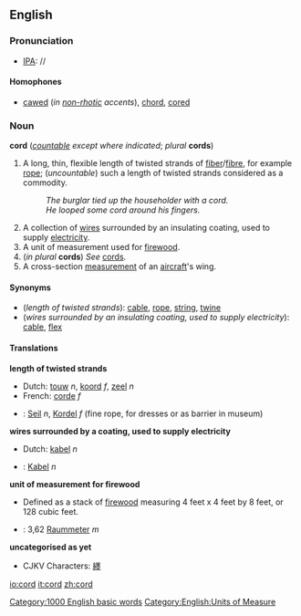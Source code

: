 ==English==
===Pronunciation===
*[[IPA]]: /{{IPAchar|kɔː(r)d}}/

====Homophones====
*[[caw]]ed (''in [[non-rhotic]] accents''), [[chord]], [[core]]d

===Noun===
'''cord''' (''[[countable]] except where indicated''; ''plural'' '''cords''')
#A long, thin, flexible length of twisted strands of [[fiber]]/[[fibre]], for example [[rope]]; (''uncountable'') such a length of twisted strands considered as a commodity.
#:''The burglar tied up the householder with a cord.''
#:''He looped some cord around his fingers.''
#A collection of [[wire]]s surrounded by an insulating coating, used to supply [[electricity]].
#A unit of measurement used for [[firewood]].
#(''in plural'' '''cords''') ''See'' [[cords]].
# A cross-section [[measurement]] of an [[aircraft]]'s wing.
<!--Move this to separate pages for "full cord" and "bush cord"  A full cord, or colloquially "bush cord"--> <!-- at least in Canada --> <!-- of stacked wood is 8 by 4 by 4 feet (39 m&sup3;).-->

====Synonyms====

*(''length of twisted strands''): [[cable]], [[rope]], [[string]], [[twine]]
*(''wires surrounded by an insulating coating, used to supply electricity''): [[cable]], [[flex]]


====Translations====

'''length of twisted strands'''
{{top}}
<!--languages from A to M go here-->
*Dutch: [[touw]] ''n'', [[koord]] ''f'', [[zeel]] ''n''
*French: [[corde]] ''f''
*{{de}}: [[Seil]] ''n'', [[Kordel]] ''f'' (fine rope, for dresses or as barrier in museum)
{{mid}}
<!--languages from N to Z go here-->
{{bottom}}

'''wires surrounded by a coating, used to supply electricity'''
{{top}}
<!--languages from A to M go here-->
*Dutch: [[kabel]] ''n''
*{{de}}: [[Kabel]] ''n''
{{mid}}
<!--languages from N to Z go here-->
{{bottom}}

'''unit of measurement for firewood'''
* Defined as a stack of [[firewood]] measuring 4 feet x 4 feet by 8 feet, or 128 cubic feet.  
{{top}}
<!--languages from A to M go here-->
*{{de}}: 3,62 [[Raummeter]] ''m''
{{mid}}
<!--languages from N to Z go here-->
{{bottom}}

'''uncategorised as yet'''
{{checktrans}}
*CJKV Characters: [[纆]]

[[Category:1000 English basic words]]
[[Category:English:Units of Measure]]

[[io:cord]]
[[it:cord]]
[[zh:cord]]